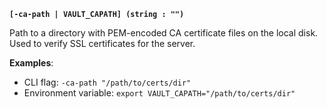<a id="standard-ca-path" />

**`[-ca-path | VAULT_CAPATH] (string : "")`**

Path to a directory with PEM-encoded CA certificate files on the local disk.
Used to verify SSL certificates for the server.

**Examples**:

- CLI flag: `-ca-path "/path/to/certs/dir"`
- Environment variable: `export VAULT_CAPATH="/path/to/certs/dir"`

